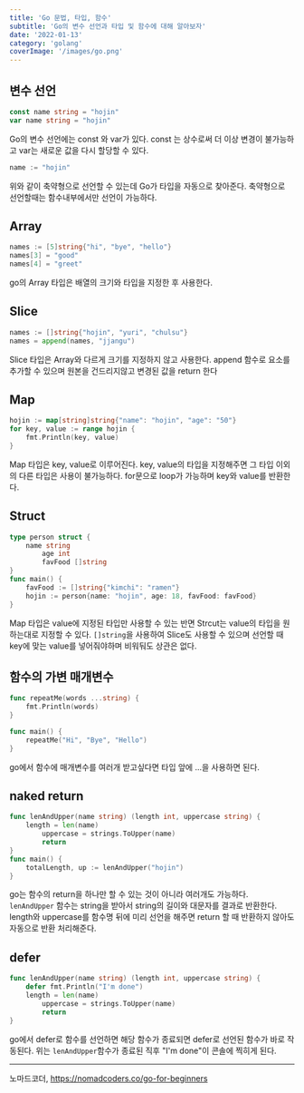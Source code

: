 ```yaml
---
title: 'Go 문법, 타입, 함수'
subtitle: 'Go의 변수 선언과 타입 및 함수에 대해 알아보자'
date: '2022-01-13'
category: 'golang'
coverImage: '/images/go.png'
---
```


## 변수 선언

```go
const name string = "hojin"
var name string = "hojin"
```

Go의 변수 선언에는 const 와 var가 있다.
const 는 상수로써 더 이상 변경이 불가능하고
var는 새로운 값을 다시 할당할 수 있다.

```go
name := "hojin"
```

위와 같이 축약형으로 선언할 수 있는데 Go가 타입을 자동으로 찾아준다.
축약형으로 선언할때는 함수내부에서만 선언이 가능하다.

## Array

```go
names := [5]string{"hi", "bye", "hello"}
names[3] = "good"
names[4] = "greet"
```

go의 Array 타입은 배열의 크기와 타입을 지정한 후 사용한다.

## Slice

```go
names := []string{"hojin", "yuri", "chulsu"}
names = append(names, "jjangu")
```

Slice 타입은 Array와 다르게 크기를 지정하지 않고 사용한다.
append 함수로 요소를 추가할 수 있으며 원본을 건드리지않고 변경된 값을 return 한다

## Map

```go
hojin := map[string]string{"name": "hojin", "age": "50"}
for key, value := range hojin {
	fmt.Println(key, value)
}
```

Map 타입은 key, value로 이루어진다.
key, value의 타입을 지정해주면 그 타입 이외의 다른 타입은 사용이 불가능하다.
for문으로 loop가 가능하며 key와 value를 반환한다.

## Struct

```go
type person struct {
	name string
    	age int
    	favFood []string
}
func main() {
	favFood := []string{"kimchi": "ramen"}
	hojin := person{name: "hojin", age: 18, favFood: favFood}
}
```

Map 타입은 value에 지정된 타입만 사용할 수 있는 반면 Strcut는 value의 타입을 원하는대로 지정할 수 있다.
`[]string`을 사용하여 Slice도 사용할 수 있으며 선언할 때 key에 맞는 value를 넣어줘야하며 비워둬도 상관은 없다.

## 함수의 가변 매개변수

```go
func repeatMe(words ...string) {
	fmt.Println(words)
}

func main() {
	repeatMe("Hi", "Bye", "Hello")
}
```

go에서 함수에 매개변수를 여러개 받고싶다면 타입 앞에 ...을 사용하면 된다.

## naked return

```go
func lenAndUpper(name string) (length int, uppercase string) {
	length = len(name)
    	uppercase = strings.ToUpper(name)
    	return
}
func main() {
	totalLength, up := lenAndUpper("hojin")
}
```

go는 함수의 return을 하나만 할 수 있는 것이 아니라 여러개도 가능하다.
`lenAndUpper` 함수는 string을 받아서 string의 길이와 대문자를 결과로 반환한다.
length와 uppercase를 함수명 뒤에 미리 선언을 해주면 return 할 때 반환하지 않아도 자동으로 반환 처리해준다.

## defer

```go
func lenAndUpper(name string) (length int, uppercase string) {
	defer fmt.Println("I'm done")
	length = len(name)
    	uppercase = strings.ToUpper(name)
    	return
}
```

go에서 defer로 함수를 선언하면 해당 함수가 종료되면 defer로 선언된 함수가 바로 작동된다.
위는 `lenAndUpper`함수가 종료된 직후 "I'm done"이 콘솔에 찍히게 된다.

---

노마드코더, https://nomadcoders.co/go-for-beginners
